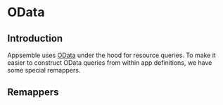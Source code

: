 
# OData

## Introduction

Appsemble uses [OData](https://www.odata.org/documentation/odata-version-2-0/overview/) under the
hood for resource queries. To make it easier to construct OData queries from within app definitions,
we have some special remappers.

## Remappers

<RemapperRef remappers={referenceSchemas.odataRemappers} />
